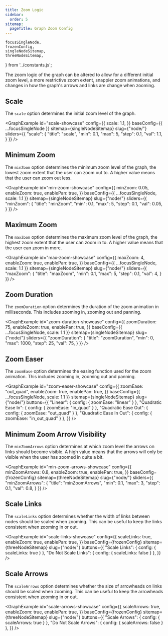 ```yaml
---
title: Zoom Logic
sidebar:
  order: 5
sitemap:
  pageTitle: Graph Zoom Config
---
```


	focusSingleNode,
	frozenConfig,
	singleNodeSitemap,
	threeNodeSitemap,
} from '../constants.js';

The zoom logic of the graph can be altered to allow for a different initial zoom level, a more restrictive zoom extent,
snappier zoom animations, and changes in how the graph's arrows and links are change when zooming.

## Scale

The `scale` option determines the initial zoom level of the graph.

<GraphExample id="scale-showcase" config={{
	scale: 1.1,
}} baseConfig={{ ...focusSingleNode }} sitemap={singleNodeSitemap} slug={"node/"}
	sliders={{
		"scale": {
			"title": "scale",
			"min": 0.1,
			"max": 5,
			"step": 0.1,
			"val": 1.1,
		}
	}}
/>


## Minimum Zoom

The `minZoom` option determines the minimum zoom level of the graph, the lowest zoom extent that the user can zoom out to.
A higher value means that the user can zoom out less.

<GraphExample id="min-zoom-showcase" config={{
	minZoom: 0.05,
	enableZoom: true,
	enablePan: true,
}} baseConfig={{ ...focusSingleNode, scale: 1.1 }} sitemap={singleNodeSitemap} slug={"node/"}
	sliders={{
		"minZoom": {
			"title": "minZoom",
			"min": 0.1,
			"max": 5,
			"step": 0.1,
			"val": 0.05,
		}
	}}
/>


## Maximum Zoom

The `maxZoom` option determines the maximum zoom level of the graph, the highest zoom extent that the user can zoom in to.
A higher value means that the user can zoom in more.

<GraphExample id="max-zoom-showcase" config={{
	maxZoom: 4,
	enableZoom: true,
	enablePan: true,
}} baseConfig={{ ...focusSingleNode, scale: 1.1 }} sitemap={singleNodeSitemap} slug={"node/"}
	sliders={{
		"maxZoom": {
			"title": "maxZoom",
			"min": 0.1,
			"max": 5,
			"step": 0.1,
			"val": 4,
		}
	}}
/>


## Zoom Duration

The `zoomDuration` option determines the duration of the zoom animation in milliseconds.
This includes zooming in, zooming out and panning.

<GraphExample id="zoom-duration-showcase" config={{
	zoomDuration: 75,
	enableZoom: true,
	enablePan: true,
}} baseConfig={{ ...focusSingleNode, scale: 1.1 }} sitemap={singleNodeSitemap} slug={"node/"}
	sliders={{
		"zoomDuration": {
			"title": "zoomDuration",
			"min": 0,
			"max": 1000,
			"step": 25,
			"val": 75,
		}
	}}
/>

## Zoom Easer

The `zoomEase` option determines the easing function used for the zoom animation.
This includes zooming in, zooming out and panning.

<GraphExample id="zoom-easer-showcase" config={{
	zoomEase: "out_quad",
	enableZoom: true,
	enablePan: true,
}} baseConfig={{ ...focusSingleNode, scale: 1.1 }} sitemap={singleNodeSitemap} slug={"node/"}
	buttons={{
		"Linear": { config: { zoomEase: "linear" } },
		"Quadratic Ease In": { config: { zoomEase: "in_quad" } },
		"Quadratic Ease Out": { config: { zoomEase: "out_quad" } },
		"Quadratic Ease In Out": { config: { zoomEase: "in_out_quad" } },
	}}
/>


## Minimum Zoom Arrow Visibility

The `minZoomArrows` option determines at which zoom level the arrows on links should become visible.
A high value means that the arrows will only be visible when the user has zoomed in quite a bit.

<GraphExample id="min-zoom-arrows-showcase" config={{
	minZoomArrows: 0.8,
	enableZoom: true,
	enablePan: true,
}} baseConfig={frozenConfig} sitemap={threeNodeSitemap} slug={"node/"}
	sliders={{
		"minZoomArrows": {
			"title": "minZoomArrows",
			"min": 0.1,
			"max": 3,
			"step": 0.1,
			"val": 0.8,
		}
	}}
/>


## Scale Links

The `scaleLinks` option determines whether the width of links between nodes should be scaled when zooming.
This can be useful to keep the links consistent when zooming in or out.

<GraphExample id="scale-links-showcase" config={{
	scaleLinks: true,
	enableZoom: true,
	enablePan: true,
}} baseConfig={frozenConfig} sitemap={threeNodeSitemap} slug={"node/"}
	buttons={{
		"Scale Links": { config: { scaleLinks: true } },
		"Do Not Scale Links": { config: { scaleLinks: false } },
	}}
/>


## Scale Arrows

The `scaleArrows` option determines whether the size of arrowheads on links should be scaled when zooming.
This can be useful to keep the arrowheads consistent when zooming in or out.

<GraphExample id="scale-arrows-showcase" config={{
	scaleArrows: true,
	enableZoom: true,
	enablePan: true,
}} baseConfig={frozenConfig} sitemap={threeNodeSitemap} slug={"node/"}
	buttons={{
		"Scale Arrows": { config: { scaleArrows: true } },
		"Do Not Scale Arrows": { config: { scaleArrows: false } },
	}}
/>
